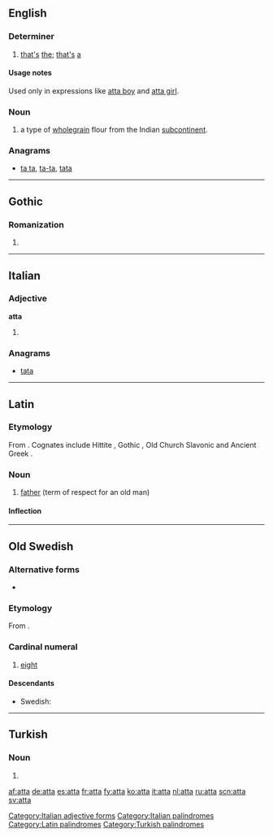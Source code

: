 {{also|Atta|attá|átta|åtta}}
==English==

===Determiner===
{{en-det}}

# [[that]][['s]] [[the]]; [[that]][['s]] [[a]]

====Usage notes====
Used only in expressions like [[atta boy]] and [[atta girl]].

===Noun===
{{en-noun|-}}

# a type of [[wholegrain]] flour from the Indian [[subcontinent]].

===Anagrams===
* [[ta ta#English|ta ta]], [[ta-ta#English|ta-ta]], [[tata#English|tata]]

----

==Gothic==

===Romanization===
{{got-rom}}

# {{got-romanization of|𐌰𐍄𐍄𐌰}}

----

==Italian==

===Adjective===
'''atta''' {{f}}

# {{feminine of|atto}}

===Anagrams===
* [[tata#Italian|tata]]

[[Category:Italian adjective forms]]
[[Category:Italian palindromes]]

----

==Latin==

===Etymology===
From {{proto|Indo-European|átta|father|lang=la}}. Cognates include Hittite {{term|𒀜𒋫𒀸|tr=attas|lang=hit|sc=Xsux}}, Gothic {{term|𐌰𐍄𐍄𐌰|tr=atta|lang=got|sc=Goth}}, Old Church Slavonic {{term|отьць}} and Ancient Greek {{term|sc=polytonic|ἄττα|tr=átta|lang=grc}}.

===Noun===
{{la-noun|atta|attae|attae|m|first}}

# [[father]] (term of respect for an old man)

====Inflection====
{{la-decl-1st|att}}

[[Category:Latin palindromes]]

----

==Old Swedish==

===Alternative forms===
* {{l|gmq-osw|ata|āta}}

===Etymology===
From {{etyl|non|gmq-osw}} {{term|átta|lang=non}}.

===Cardinal numeral===
{{head|gmq-osw|cardinal numeral|head=ātta}}

# [[eight]]

====Descendants====
* Swedish: {{l|sv|åtta}}

----

==Turkish==

===Noun===
{{head|tr|noun form}}

# {{inflection of|at#Turkish|at|s|loc}}

[[Category:Turkish palindromes]]

[[af:atta]]
[[de:atta]]
[[es:atta]]
[[fr:atta]]
[[fy:atta]]
[[ko:atta]]
[[it:atta]]
[[nl:atta]]
[[ru:atta]]
[[scn:atta]]
[[sv:atta]]
